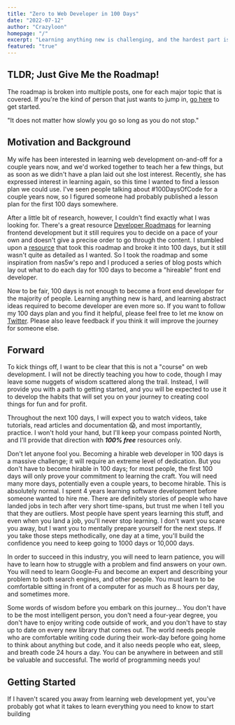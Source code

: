 ```yaml
---
title: "Zero to Web Developer in 100 Days"
date: "2022-07-12"
author: "Crazyloon"
homepage: "/"
excerpt: "Learning anything new is challenging, and the hardest part is usually getting started. To make it easier, I've written a series of blogs to give you a path to follow for your first 100 days."
featured: "true"
---
```



<ImageCredit
  alt="A laptop with code displayed on-screen"
  src="/images/codeoncomputer.jpg"
  author="Joshua Aragon"
  sourceName="Unsplash"
  sourcePageURL="https://unsplash.com/photos/EaB4Ml7C7fE"
/>

## TLDR; Just Give Me the Roadmap!

The roadmap is broken into multiple posts, one for each major topic that is covered. If you're the kind of person that just wants to jump in, [go here](/blog/100-days-of-code-html) to get started.

<Wisdom>
  "It does not matter how slowly you go so long as you do not stop."
</Wisdom>

<Roadmap />

## Motivation and Background

My wife has been interested in learning web development on-and-off for a couple years now, and we'd worked together to teach her a few things, but as soon as we didn't have a plan laid out she lost interest. Recently, she has expressed interest in learning again, so this time I wanted to find a lesson plan we could use. I've seen people talking about #100DaysOfCode for a couple years now, so I figured someone had probably published a lesson plan for the first 100 days somewhere.

After a little bit of research, however, I couldn't find exactly what I was looking for. There's a great resource [Developer Roadmaps](https://roadmap.sh/frontend) for learning frontend development but it still requires you to decide on a pace of your own and doesn't give a precise order to go through the content. I stumbled upon a [resource](https://github.com/nas5w/100-days-of-code-frontend) that took this roadmap and broke it into 100 days, but it still wasn't quite as detailed as I wanted. So I took the roadmap and some inspiration from nas5w's repo and I produced a series of blog posts which lay out what to do each day for 100 days to become a "hireable" front end developer.

Now to be fair, 100 days is not enough to become a front end developer for the majority of people. Learning anything new is hard, and learning abstract ideas required to become developer are even more so. If you want to follow my 100 days plan and you find it helpful, please feel free to let me know on [Twitter](https://mobile.twitter.com/realcrazyloon). Please also leave feedback if you think it will improve the journey for someone else.

## Forward

To kick things off, I want to be clear that this is not a "course" on web development. I will not be directly teaching you how to code, though I may leave some nuggets of wisdom scattered along the trail. Instead, I will provide you with a path to getting started, and you will be expected to use it to develop the habits that will set you on your journey to creating cool things for fun and for profit.

Throughout the next 100 days, I will expect you to watch videos, take tutorials, read articles and documentation 😱, and most importantly, practice. I won't hold your hand, but I'll keep your compass pointed North, and I'll provide that direction with _**100% free**_ resources only.

Don't let anyone fool you. Becoming a hirable web developer in 100 days is a massive challenge; it will require an extreme level of dedication. But you don't have to become hirable in 100 days; for most people, the first 100 days will only prove your commitment to learning the craft. You will need many more days, potentially even a couple years, to become hirable. This is absolutely normal. I spent 4 years learning software development before someone wanted to hire me. There are definitely stories of people who have landed jobs in tech after very short time-spans, but trust me when I tell you that they are outliers. Most people have spent years learning this stuff, and even when you land a job, you'll never stop learning. I don't want you scare you away, but I want you to mentally prepare yourself for the next steps. If you take those steps methodically, one day at a time, you'll build the confidence you need to keep going to 1000 days or 10,000 days.

In order to succeed in this industry, you will need to learn patience, you will have to learn how to struggle with a problem and find answers on your own. You will need to learn Google-Fu and become an expert and describing your problem to both search engines, and other people. You must learn to be comfortable sitting in front of a computer for as much as 8 hours per day, and sometimes more.

Some words of wisdom before you embark on this journey... You don't have to be the most intelligent person, you don't need a four-year degree, you don't have to enjoy writing code outside of work, and you don't have to stay up to date on every new library that comes out. The world needs people who are comfortable writing code during their work-day before going home to think about anything but code, and it also needs people who eat, sleep, and breath code 24 hours a day. You can be anywhere in between and still be valuable and successful. The world of programming needs you!

## Getting Started

If I haven't scared you away from learning web development yet, you've probably got what it takes to learn everything you need to know to start building
